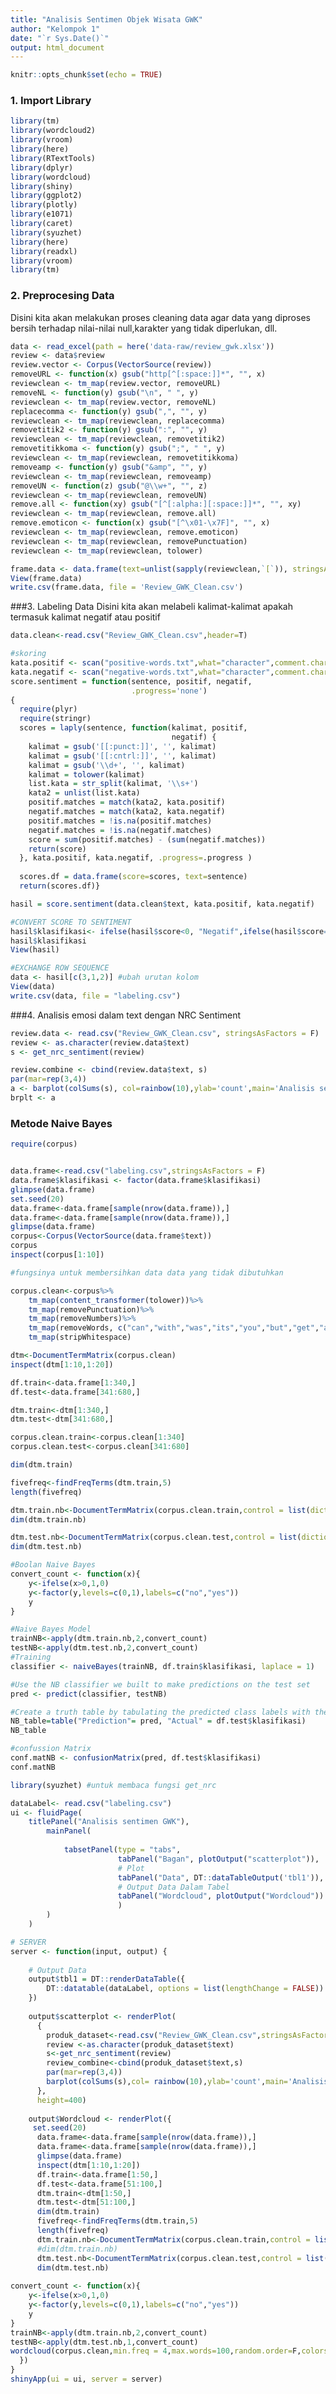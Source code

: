 ```yaml
---
title: "Analisis Sentimen Objek Wisata GWK"
author: "Kelompok 1"
date: "`r Sys.Date()`"
output: html_document
---
```


```r
knitr::opts_chunk$set(echo = TRUE)
```

### 1. Import Library
```r
library(tm)
library(wordcloud2)
library(vroom)
library(here)
library(RTextTools)
library(dplyr)
library(wordcloud)
library(shiny)
library(ggplot2)
library(plotly)
library(e1071)
library(caret)
library(syuzhet)
library(here)
library(readxl)
library(vroom)
library(tm)
```

### 2. Preprocesing Data
Disini kita akan melakukan proses cleaning data agar data yang diproses bersih terhadap nilai-nilai null,karakter yang tidak diperlukan, dll.
```r
data <- read_excel(path = here('data-raw/review_gwk.xlsx'))
review <- data$review
review.vector <- Corpus(VectorSource(review))
removeURL <- function(x) gsub("http[^[:space:]]*", "", x)
reviewclean <- tm_map(review.vector, removeURL)
removeNL <- function(y) gsub("\n", " ", y)
reviewclean <- tm_map(review.vector, removeNL)
replacecomma <- function(y) gsub(",", "", y)
reviewclean <- tm_map(reviewclean, replacecomma)
removetitik2 <- function(y) gsub(":", "", y)
reviewclean <- tm_map(reviewclean, removetitik2)
removetitikkoma <- function(y) gsub(";", " ", y)
reviewclean <- tm_map(reviewclean, removetitikkoma)
removeamp <- function(y) gsub("&amp", "", y)
reviewclean <- tm_map(reviewclean, removeamp)
removeUN <- function(z) gsub("@\\w+", "", z)
reviewclean <- tm_map(reviewclean, removeUN)
remove.all <- function(xy) gsub("[^[:alpha:][:space:]]*", "", xy)
reviewclean <- tm_map(reviewclean, remove.all)
remove.emoticon <- function(x) gsub("[^\x01-\x7F]", "", x)
reviewclean <- tm_map(reviewclean, remove.emoticon)
reviewclean <- tm_map(reviewclean, removePunctuation)
reviewclean <- tm_map(reviewclean, tolower)

frame.data <- data.frame(text=unlist(sapply(reviewclean,`[`)), stringsAsFactors = F)
View(frame.data)
write.csv(frame.data, file = 'Review_GWK_Clean.csv')
```

###3. Labeling Data
Disini kita akan melabeli kalimat-kalimat apakah termasuk kalimat negatif atau positif 
```r
data.clean<-read.csv("Review_GWK_Clean.csv",header=T)

#skoring
kata.positif <- scan("positive-words.txt",what="character",comment.char=";")
kata.negatif <- scan("negative-words.txt",what="character",comment.char=";")
score.sentiment = function(sentence, positif, negatif,
                           .progress='none')
{
  require(plyr)
  require(stringr)
  scores = laply(sentence, function(kalimat, positif,
                                    negatif) {
    kalimat = gsub('[[:punct:]]', '', kalimat)
    kalimat = gsub('[[:cntrl:]]', '', kalimat)
    kalimat = gsub('\\d+', '', kalimat)
    kalimat = tolower(kalimat)
    list.kata = str_split(kalimat, '\\s+')
    kata2 = unlist(list.kata)
    positif.matches = match(kata2, kata.positif)
    negatif.matches = match(kata2, kata.negatif)
    positif.matches = !is.na(positif.matches)
    negatif.matches = !is.na(negatif.matches)
    score = sum(positif.matches) - (sum(negatif.matches))
    return(score)
  }, kata.positif, kata.negatif, .progress=.progress )
  
  scores.df = data.frame(score=scores, text=sentence)
  return(scores.df)}

hasil = score.sentiment(data.clean$text, kata.positif, kata.negatif)

#CONVERT SCORE TO SENTIMENT
hasil$klasifikasi<- ifelse(hasil$score<0, "Negatif",ifelse(hasil$score==0,"Netral","Positif"))
hasil$klasifikasi
View(hasil)

#EXCHANGE ROW SEQUENCE
data <- hasil[c(3,1,2)] #ubah urutan kolom
View(data)
write.csv(data, file = "labeling.csv")
```

###4. Analisis emosi dalam text dengan NRC Sentiment 
```r
review.data <- read.csv("Review_GWK_Clean.csv", stringsAsFactors = F)
review <- as.character(review.data$text)
s <- get_nrc_sentiment(review)

review.combine <- cbind(review.data$text, s)
par(mar=rep(3,4))
a <- barplot(colSums(s), col=rainbow(10),ylab='count',main='Analisis sentimen GWK')
brplt <- a
```

### Metode Naive Bayes
```r
require(corpus)


data.frame<-read.csv("labeling.csv",stringsAsFactors = F)
data.frame$klasifikasi <- factor(data.frame$klasifikasi)
glimpse(data.frame)
set.seed(20)
data.frame<-data.frame[sample(nrow(data.frame)),]
data.frame<-data.frame[sample(nrow(data.frame)),]
glimpse(data.frame)
corpus<-Corpus(VectorSource(data.frame$text))
corpus
inspect(corpus[1:10])

#fungsinya untuk membersihkan data data yang tidak dibutuhkan 

corpus.clean<-corpus%>%
    tm_map(content_transformer(tolower))%>%
    tm_map(removePunctuation)%>%
    tm_map(removeNumbers)%>%
    tm_map(removeWords, c("can","with","was","its","you","but","get","am","is","are","not","the","that", "and", "from", "this", "us", "for", "which","too", "but","there","also","have","only", "were","has","than","very","they","still","will","when","to","your","dont","just","need"))%>%
    tm_map(stripWhitespace)

dtm<-DocumentTermMatrix(corpus.clean)
inspect(dtm[1:10,1:20])

df.train<-data.frame[1:340,]
df.test<-data.frame[341:680,]   

dtm.train<-dtm[1:340,]
dtm.test<-dtm[341:680,]

corpus.clean.train<-corpus.clean[1:340]
corpus.clean.test<-corpus.clean[341:680]

dim(dtm.train)

fivefreq<-findFreqTerms(dtm.train,5)
length(fivefreq)

dtm.train.nb<-DocumentTermMatrix(corpus.clean.train,control = list(dictionary=fivefreq))
dim(dtm.train.nb)

dtm.test.nb<-DocumentTermMatrix(corpus.clean.test,control = list(dictionary=fivefreq))
dim(dtm.test.nb)

#Boolan Naive Bayes
convert_count <- function(x){
    y<-ifelse(x>0,1,0)
    y<-factor(y,levels=c(0,1),labels=c("no","yes"))
    y
}

#Naive Bayes Model
trainNB<-apply(dtm.train.nb,2,convert_count)
testNB<-apply(dtm.test.nb,2,convert_count)
#Training
classifier <- naiveBayes(trainNB, df.train$klasifikasi, laplace = 1)

#Use the NB classifier we built to make predictions on the test set
pred <- predict(classifier, testNB)

#Create a truth table by tabulating the predicted class labels with the actual predicted class labels with the actual class labels
NB_table=table("Prediction"= pred, "Actual" = df.test$klasifikasi)
NB_table

#confussion Matrix
conf.matNB <- confusionMatrix(pred, df.test$klasifikasi)
conf.matNB
```

```r
library(syuzhet) #untuk membaca fungsi get_nrc

dataLabel<- read.csv("labeling.csv")
ui <- fluidPage(
    titlePanel("Analisis sentimen GWK"),
        mainPanel(
            
            tabsetPanel(type = "tabs",
                        tabPanel("Bagan", plotOutput("scatterplot")), 
                        # Plot
                        tabPanel("Data", DT::dataTableOutput('tbl1')),
                        # Output Data Dalam Tabel
                        tabPanel("Wordcloud", plotOutput("Wordcloud"))
                        )
        )
    )

# SERVER 
server <- function(input, output) {
    
    # Output Data
    output$tbl1 = DT::renderDataTable({
        DT::datatable(dataLabel, options = list(lengthChange = FALSE))
    })
    
    output$scatterplot <- renderPlot(
      {
        produk_dataset<-read.csv("Review_GWK_Clean.csv",stringsAsFactors = FALSE)
        review <-as.character(produk_dataset$text)
        s<-get_nrc_sentiment(review)
        review_combine<-cbind(produk_dataset$text,s)
        par(mar=rep(3,4))
        barplot(colSums(s),col= rainbow(10),ylab='count',main='Analisis sentimen GWK')
      }, 
      height=400)
    
    output$Wordcloud <- renderPlot({
     set.seed(20)
      data.frame<-data.frame[sample(nrow(data.frame)),]
      data.frame<-data.frame[sample(nrow(data.frame)),]
      glimpse(data.frame)
      inspect(dtm[1:10,1:20])
      df.train<-data.frame[1:50,]
      df.test<-data.frame[51:100,]
      dtm.train<-dtm[1:50,]
      dtm.test<-dtm[51:100,]
      dim(dtm.train)
      fivefreq<-findFreqTerms(dtm.train,5)
      length(fivefreq)
      dtm.train.nb<-DocumentTermMatrix(corpus.clean.train,control = list(dictionary=fivefreq))
      #dim(dtm.train.nb)
      dtm.test.nb<-DocumentTermMatrix(corpus.clean.test,control = list(dictionary=fivefreq))
      dim(dtm.test.nb)
 
convert_count <- function(x){
    y<-ifelse(x>0,1,0)
    y<-factor(y,levels=c(0,1),labels=c("no","yes"))
    y
}
trainNB<-apply(dtm.train.nb,2,convert_count)
testNB<-apply(dtm.test.nb,1,convert_count)
wordcloud(corpus.clean,min.freq = 4,max.words=100,random.order=F,colors=brewer.pal(8,"Dark2"))
  })
}
shinyApp(ui = ui, server = server)
```